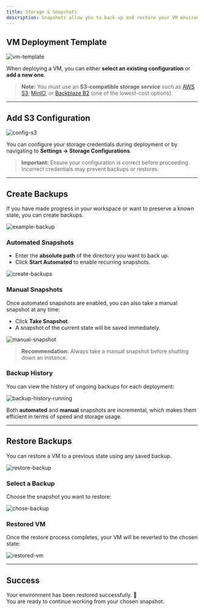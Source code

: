 ```yaml
---
title: Storage & Snapshots
description: Snapshots allow you to back up and restore your VM environments quickly and reliably. This section explains how to configure S3-compatible storage, create backups, and restore snapshots.
---
```



## VM Deployment Template

![vm-template](../images/snapshots/vm_temp.png)

When deploying a VM, you can either **select an existing configuration** or **add a new one**.

> **Note:** You must use an **S3-compatible storage service** such as [AWS S3](https://aws.amazon.com/s3/), [MinIO](https://min.io/), or [Backblaze B2](https://www.backblaze.com/b2/cloud-storage.html) (one of the lowest-cost options).

---

## Add S3 Configuration

![config-s3](../images/snapshots/config_s3.png)

You can configure your storage credentials during deployment or by navigating to **Settings → Storage Configurations**.  

> **Important:** Ensure your configuration is correct before proceeding. Incorrect credentials may prevent backups or restores.

---

## Create Backups

If you have made progress in your workspace or want to preserve a known state, you can create backups.

![example-backup](../images/snapshots/example_backup.png)

### Automated Snapshots

- Enter the **absolute path** of the directory you want to back up.  
- Click **Start Automated** to enable recurring snapshots.

![create-backups](../images/snapshots/create_backups.png)

### Manual Snapshots

Once automated snapshots are enabled, you can also take a manual snapshot at any time:  

- Click **Take Snapshot**.  
- A snapshot of the current state will be saved immediately.  

![manual-snapshot](../images/snapshots/snapshot_mannual.png)

> **Recommendation:** Always take a manual snapshot before shutting down an instance.

### Backup History

You can view the history of ongoing backups for each deployment:

![backup-history-running](../images/snapshots/backup_history_running.png)

Both **automated** and **manual** snapshots are incremental, which makes them efficient in terms of speed and storage usage.

---

## Restore Backups

You can restore a VM to a previous state using any saved backup.

![restore-backup](../images/snapshots/restore_backups.png)

### Select a Backup

Choose the snapshot you want to restore:

![chose-backup](../images/snapshots/chose_backup.png)

### Restored VM

Once the restore process completes, your VM will be reverted to the chosen state:

![restored-vm](../images/snapshots/restored_vm.png)

---

## Success

Your environment has been restored successfully. 🎉  
You are ready to continue working from your chosen snapshot.

